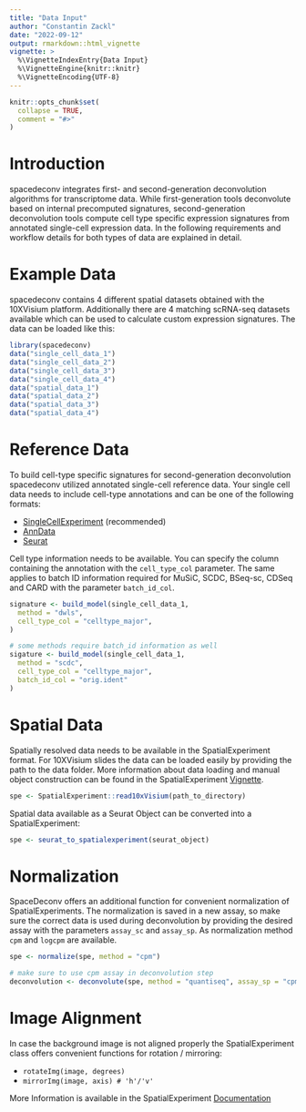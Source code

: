 ```yaml
---
title: "Data Input"
author: "Constantin Zackl"
date: "2022-09-12"
output: rmarkdown::html_vignette
vignette: >
  %\VignetteIndexEntry{Data Input}
  %\VignetteEngine{knitr::knitr}
  %\VignetteEncoding{UTF-8}
---
```

```r
knitr::opts_chunk$set(
  collapse = TRUE,
  comment = "#>"
)
```

# Introduction 
spacedeconv integrates first- and second-generation deconvolution algorithms for transcriptome data. While first-generation tools deconvolute based on internal precomputed signatures, second-generation deconvolution tools compute cell type specific expression signatures from annotated single-cell expression data. In the following requirements and workflow details for both types of data are explained in detail.

# Example Data
spacedeconv contains 4 different spatial datasets obtained with the 10XVisium platform. Additionally there are 4 matching scRNA-seq datasets available which can be used to calculate custom expression signatures. The data can be loaded like this:

```r
library(spacedeconv)
data("single_cell_data_1")
data("single_cell_data_2")
data("single_cell_data_3")
data("single_cell_data_4")
data("spatial_data_1")
data("spatial_data_2")
data("spatial_data_3")
data("spatial_data_4")
```


# Reference Data
To build cell-type specific signatures for second-generation deconvolution spacedeconv utilized annotated single-cell reference data. Your single cell data needs to include cell-type annotations and can be one of the following formats: 

* [SingleCellExperiment](https://bioconductor.org/packages/release/bioc/vignettes/SpatialExperiment/inst/doc/SpatialExperiment.html#1_Class_structure) (recommended)
* [AnnData](https://anndata.dynverse.org/)
* [Seurat](https://satijalab.org/seurat/)

Cell type information needs to be available. You can specify the column containing the annotation with the `cell_type_col` parameter. The same applies to batch ID information required for MuSiC, SCDC, BSeq-sc, CDSeq and CARD with the parameter `batch_id_col`.

```r
signature <- build_model(single_cell_data_1,
  method = "dwls",
  cell_type_col = "celltype_major",
)

# some methods require batch_id information as well
sigature <- build_model(single_cell_data_1,
  method = "scdc",
  cell_type_col = "celltype_major",
  batch_id_col = "orig.ident"
)
```


# Spatial Data
Spatially resolved data needs to be available in the SpatialExperiment format. For 10XVisium slides the data can be loaded easily by providing the path to the data folder. More information about data loading and manual object construction can be found in the SpatialExperiment [Vignette](https://bioconductor.org/packages/release/bioc/vignettes/SpatialExperiment/inst/doc/SpatialExperiment.html).

```r
spe <- SpatialExperiment::read10xVisium(path_to_directory)
```

Spatial data available as a Seurat Object can be converted into a SpatialExperiment:

```r
spe <- seurat_to_spatialexperiment(seurat_object)
```

# Normalization
SpaceDeconv offers an additional function for convenient normalization of SpatialExperiments. The normalization is saved in a new assay, so make sure the correct data is used during deconvolution by providing the desired assay with the parameters `assay_sc` and `assay_sp`. As normalization method `cpm` and `logcpm` are available. 

```r
spe <- normalize(spe, method = "cpm")

# make sure to use cpm assay in deconvolution step
deconvolution <- deconvolute(spe, method = "quantiseq", assay_sp = "cpm")
```


# Image Alignment
In case the background image is not aligned properly the SpatialExperiment class offers convenient functions for rotation / mirroring: 

* `rotateImg(image, degrees)`
* `mirrorImg(image, axis) # 'h'/'v'`

More Information is available in the SpatialExperiment [Documentation](https://bioconductor.org/packages/release/bioc/vignettes/SpatialExperiment/inst/doc/SpatialExperiment.html#34_Image_transformations)
